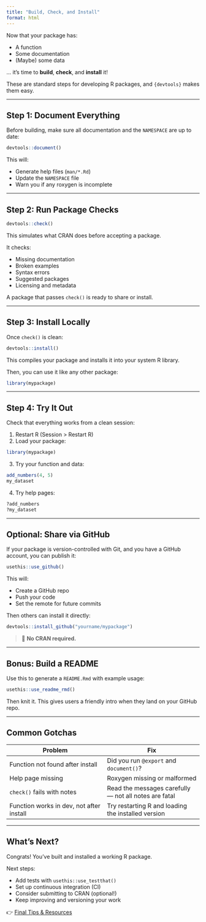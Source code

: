 ```yaml
---
title: "Build, Check, and Install"
format: html
---
```


Now that your package has:

- A function
- Some documentation
- (Maybe) some data

… it's time to **build**, **check**, and **install** it!

These are standard steps for developing R packages, and `{devtools}` makes them easy.

---

## Step 1: Document Everything

Before building, make sure all documentation and the `NAMESPACE` are up to date:

```r
devtools::document()
```

This will:

- Generate help files (`man/*.Rd`)
- Update the `NAMESPACE` file
- Warn you if any roxygen is incomplete

---

## Step 2: Run Package Checks

```r
devtools::check()
```

This simulates what CRAN does before accepting a package.

It checks:

- Missing documentation
- Broken examples
- Syntax errors
- Suggested packages
- Licensing and metadata

::: callout-tip
A package that passes `check()` is ready to share or install.
:::

---

## Step 3: Install Locally

Once `check()` is clean:

```r
devtools::install()
```

This compiles your package and installs it into your system R library.

Then, you can use it like any other package:

```r
library(mypackage)
```

---

## Step 4: Try It Out

Check that everything works from a clean session:

1. Restart R (Session > Restart R)
2. Load your package:

```r
library(mypackage)
```

3. Try your function and data:

```r
add_numbers(4, 5)
my_dataset
```

4. Try help pages:

```r
?add_numbers
?my_dataset
```

---

## Optional: Share via GitHub

If your package is version-controlled with Git, and you have a GitHub account, you can publish it:

```r
usethis::use_github()
```

This will:

- Create a GitHub repo
- Push your code
- Set the remote for future commits

Then others can install it directly:

```r
devtools::install_github("yourname/mypackage")
```

> 📢 **No CRAN required.**

---

## Bonus: Build a README

Use this to generate a `README.Rmd` with example usage:

```r
usethis::use_readme_rmd()
```

Then knit it. This gives users a friendly intro when they land on your GitHub repo.

---

## Common Gotchas

| Problem                          | Fix                            |
|----------------------------------|---------------------------------|
| Function not found after install | Did you run `@export` and `document()`? |
| Help page missing                | Roxygen missing or malformed   |
| `check()` fails with notes       | Read the messages carefully — not all notes are fatal |
| Function works in dev, not after install | Try restarting R and loading the installed version |

---

## What’s Next?

Congrats! You’ve built and installed a working R package.

Next steps:

- Add tests with `usethis::use_testthat()`
- Set up continuous integration (CI)
- Consider submitting to CRAN (optional!)
- Keep improving and versioning your work

👉 [Final Tips & Resources](resources.qmd)
